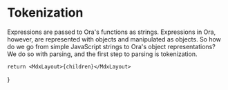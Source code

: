 
# Tokenization
Expressions are passed to Ora's functions as strings. Expressions in Ora, however, are represented with objects and manipulated as objects. So how do we go from simple JavaScript strings to Ora's object representations? We do so with parsing, and the first step to parsing is tokenization.




	return <MdxLayout>{children}</MdxLayout>
}
